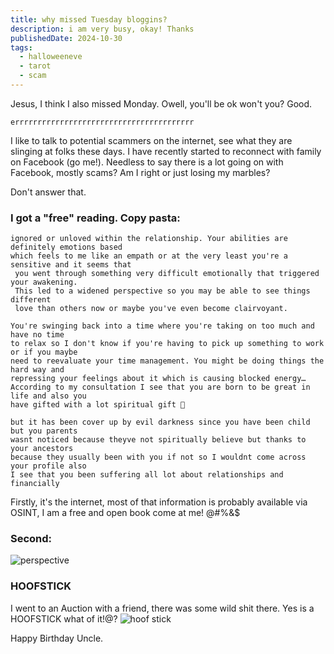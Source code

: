 ```yaml
---
title: why missed Tuesday bloggins?
description: i am very busy, okay! Thanks
publishedDate: 2024-10-30
tags:
  - halloweeneve
  - tarot
  - scam
---
```


Jesus, I think I also missed Monday.
Owell, you'll be ok won't you?
Good.

```console admin@moonfondle:~$ run blags
errrrrrrrrrrrrrrrrrrrrrrrrrrrrrrrrrrrrrrr
```

I like to talk to potential scammers on the internet, see what they are slinging at folks
these days. I have recently started to reconnect with family on Facebook (go me!). Needless to say
there is a lot going on with Facebook, mostly scams? Am I right or just losing my marbles?

Don't answer that.

### I got a "free" reading. Copy pasta:

```console Your reading indicates that you may be struggling with feeling abandoned,
ignored or unloved within the relationship. Your abilities are definitely emotions based
which feels to me like an empath or at the very least you're a sensitive and it seems that
 you went through something very difficult emotionally that triggered your awakening.
 This led to a widened perspective so you may be able to see things different
 love than others now or maybe you've even become clairvoyant.
```

```console Unfortunately I see some burdens, an unpleasant duty and possibly some injustice coming up.
You're swinging back into a time where you're taking on too much and have no time
to relax so I don't know if you're having to pick up something to work or if you maybe
need to reevaluate your time management. You might be doing things the hard way and
repressing your feelings about it which is causing blocked energy…
According to my consultation I see that you are born to be great in life and also you
have gifted with a lot spiritual gift 🎁
```

```console
but it has been cover up by evil darkness since you have been child but you parents
wasnt noticed because theyve not spiritually believe but thanks to your ancestors
because they usually been with you if not so I wouldnt come across your profile also
I see that you been suffering all lot about relationships and financially
```

Firstly, it's the internet, most of that information is probably available via OSINT,
I am a free and open book come at me! @#%&$

### Second:

![perspective](@/assets/mynextproject.jpg)

### HOOFSTICK

I went to an Auction with a friend, there was some wild shit there.
Yes is a HOOFSTICK what of it!@?
![hoof stick](@/assets/hoofstick.jpg)

Happy Birthday Uncle.
